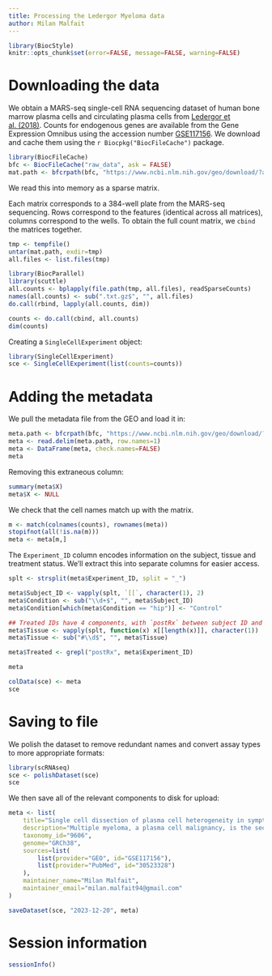 ```yaml
---
title: Processing the Ledergor Myeloma data
author: Milan Malfait
---
```


```r
library(BiocStyle)
knitr::opts_chunk$set(error=FALSE, message=FALSE, warning=FALSE)
```

# Downloading the data

We obtain a MARS-seq single-cell RNA sequencing dataset of human bone marrow plasma cells and circulating plasma cells from [Ledergor et al. (2018)](https://doi.org/10.1038/s41591-018-0269-2).
Counts for endogenous genes are available from the Gene Expression Omnibus
using the accession number [GSE117156](https://www.ncbi.nlm.nih.gov/geo/query/acc.cgi?acc=GSE117156).
We download and cache them using the `r Biocpkg("BiocFileCache")` package.

```r
library(BiocFileCache)
bfc <- BiocFileCache("raw_data", ask = FALSE)
mat.path <- bfcrpath(bfc, "https://www.ncbi.nlm.nih.gov/geo/download/?acc=GSE117156&format=file")
```

We read this into memory as a sparse matrix.

Each matrix corresponds to a 384-well plate from the MARS-seq sequencing.
Rows correspond to the features (identical across all matrices), columns
correspond to the wells. To obtain the full count matrix, we `cbind` the
matrices together.

```r
tmp <- tempfile()
untar(mat.path, exdir=tmp)
all.files <- list.files(tmp)

library(BiocParallel)
library(scuttle)
all.counts <- bplapply(file.path(tmp, all.files), readSparseCounts)
names(all.counts) <- sub(".txt.gz$", "", all.files)
do.call(rbind, lapply(all.counts, dim))

counts <- do.call(cbind, all.counts)
dim(counts)
```

Creating a `SingleCellExperiment` object:

```r
library(SingleCellExperiment)
sce <- SingleCellExperiment(list(counts=counts))
```

# Adding the metadata

We pull the metadata file from the GEO and load it in:

```r
meta.path <- bfcrpath(bfc, "https://www.ncbi.nlm.nih.gov/geo/download/?acc=GSE117156&format=file&file=GSE117156%5Fmetadata%2Etxt%2Egz")
meta <- read.delim(meta.path, row.names=1)
meta <- DataFrame(meta, check.names=FALSE)
meta
```

Removing this extraneous column:

```r
summary(meta$X)
meta$X <- NULL
```

We check that the cell names match up with the matrix.

```r
m <- match(colnames(counts), rownames(meta))
stopifnot(all(!is.na(m)))
meta <- meta[m,]
```

The `Experiment_ID` column encodes information on the subject, tissue and
treatment status. We'll extract this into separate columns for easier access.

```r
splt <- strsplit(meta$Experiment_ID, split = "_")

meta$Subject_ID <- vapply(splt, `[[`, character(1), 2)
meta$Condition <- sub("\\d+$", "", meta$Subject_ID)
meta$Condition[which(meta$Condition == "hip")] <- "Control"

## Treated IDs have 4 components, with `postRx` between subject ID and tissue
meta$Tissue <- vapply(splt, function(x) x[[length(x)]], character(1))
meta$Tissue <- sub("#\\d$", "", meta$Tissue)

meta$Treated <- grepl("postRx", meta$Experiment_ID)

meta
```

```r
colData(sce) <- meta
sce
```

# Saving to file 

We polish the dataset to remove redundant names and convert assay types to more appropriate formats:

```r
library(scRNAseq)
sce <- polishDataset(sce)
sce
```

We then save all of the relevant components to disk for upload:

```r
meta <- list(
    title="Single cell dissection of plasma cell heterogeneity in symptomatic and asymptomatic myeloma",
    description="Multiple myeloma, a plasma cell malignancy, is the second most common blood cancer. Despite extensive research, disease heterogeneity is poorly characterized, hampering efforts for early diagnosis and improved treatments. Here, we apply single cell RNA sequencing to study the heterogeneity of 40 individuals along the multiple myeloma progression spectrum, including 11 healthy controls, demonstrating high interindividual variability that can be explained by expression of known multiple myeloma drivers and additional putative factors. We identify extensive subclonal structures for 10 of 29 individuals with multiple myeloma. In asymptomatic individuals with early disease and in those with minimal residual disease post-treatment, we detect rare tumor plasma cells with molecular characteristics similar to those of active myeloma, with possible implications for personalized therapies. Single cell analysis of rare circulating tumor cells allows for accurate liquid biopsy and detection of malignant plasma cells, which reflect bone marrow disease. Our work establishes single cell RNA sequencing for dissecting blood malignancies and devising detailed molecular characterization of tumor cells in symptomatic and asymptomatic patients.",
    taxonomy_id="9606",
    genome="GRCh38",
    sources=list(
        list(provider="GEO", id="GSE117156"),
        list(provider="PubMed", id="30523328")
    ),
    maintainer_name="Milan Malfait",
    maintainer_email="milan.malfait94@gmail.com"
)

saveDataset(sce, "2023-12-20", meta)
```

# Session information {-}

```r
sessionInfo()
```
